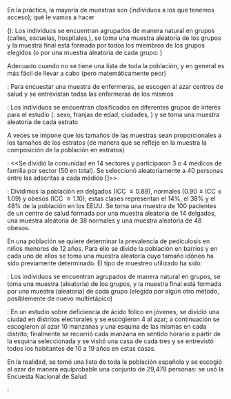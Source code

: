
En la práctica, la mayoría de muestras son \red{oportunistas} (individuos a los que tenemos acceso);  qué le vamos a hacer




\frametitle{Tipos de muestreo}

\red{\bf Muestreo aleatorio  por conglomerados} (\red{\textbf{\textit{clusters}}}): Los individuos se encuentran agrupados de manera natural en grupos (calles, escuelas, hospitales,\ldots), se toma una muestra aleatoria de los grupos y la muestra final está formada por todos los miembros de los grupos elegidos (o por una muestra aleatoria de cada grupo: \red{polietápico})

Adecuado cuando no se tiene una lista de toda la población, y en general es más fácil de llevar a cabo (pero matemáticamente peor)

\blue{Ejemplo}: Para encuestar una muestra de enfermeras, se escogen al azar centros de salud y se entrevistan todas las enfermeras de los mismos





\frametitle{Tipos de muestreo}

\red{\bf Muestreo aleatorio estratificado}: Los individuos se encuentran clasificados en diferentes grupos de interés para el estudio (\red{estratos}: sexo, franjas de edad, ciudades, \ldots) y se toma una muestra aleatoria de cada estrato

A veces se impone que los tamaños de las muestras sean proporcionales a los tamaños de los estratos (de manera que se refleje en la muestra la composición de la población en estratos)




\frametitle{Tipos de muestreo}

\blue{Ejemplo}: <<Se dividió la comunidad en 14 sectores y participaron 3 o 4 médicos de familia por sector (50 en total). Se seleccionó aleatoriamente a 40 personas entre las adscritas a cada médico [\ldots]>>


\blue{Ejemplo}: Dividimos la población en delgados (ICC $\leq 0.89$), normales ($0.90\leq \mbox{ICC}\leq 1.09$) y obesos (ICC $\geq 1.10$); estas clases representan el 14\%, el 38\% y el 48\% de la población en los EEUU. Se toma una muestra de 100 pacientes de un centro de salud formada por una muestra aleatoria de 14 delgados, una muestra aleatoria de 38  normales y una muestra aleatoria de 48 obesos.






\frametitle{Tipos de muestreo}

\begin{center}
\includegraphics[width=\linewidth]{sampling}
\end{center}




\frametitle{Tipos de muestreo} 

En una población se quiere determinar la prevalencia de pediculosis en niños menores de 12 años. Para ello se divide la población en barrios y en cada uno de ellos se toma una muestra aleatoria cuyo tamaño idóneo ha sido previamente determinado. El tipo de muestreo utilizado ha sido:	
\begin{enumerate}
* Muestreo aleatorio simple
* Muestreo aleatorio estratificado  \only<2>{{\Large\red \checkmark}}
* Muestreo aleatorio por conglomerados
* Muestreo sistemático
\end{enumerate}



\frametitle{Tipos de muestreo}

\red{\bf Muestreo (aleatorio) multietápico}: Los individuos se encuentran agrupados de manera natural en grupos, se toma una muestra (aleatoria) de los grupos, y la muestra final está formada por una muestra (aleatoria) de cada grupo (elegida por algún otro método, posiblemente de nuevo multietápico)


\blue{Ejemplo}: En un estudio sobre deficiencia de ácido fólico en jóvenes, se dividió  una ciudad en distritos electorales y se escogieron 4 al azar; a continuación se escogieron al azar 10 manzanas y una esquina de las mismas en cada distrito; finalmente se recorrió cada manzana en sentido horario a partir de la esquina seleccionada y se visitó una casa de cada tres y se entrevistó todos los habitantes de 10 a 19 años en estas casas.




\frametitle{Tipos de muestreo}

\begin{quote}
<<Se escogieron al azar 29,478 personas, que representaron aproximadamente a $44.7\times 10^6$ de españoles residentes a 1/1/2007 [\ldots]>>
\end{quote}

En la realidad, \red{no} se tomó una lista de toda la población española y se escogió al azar de manera equiprobable una conjunto de  29,478 personas: se usó la Encuesta Nacional de Salud






\frametitle{Tipos de muestreo}

\red{Encuesta Nacional de Salud}:

\begin{enumerate}
* Se clasifican los pueblos y ciudades en 7 estratos según su población

* En cada comunidad autónoma, se toma una muestra aleatoria de un número de secciones censales proporcional a su población, estratificadas según los estratos de los pueblos y ciudades a las que pertenecen

* En cada sección censal elegida, por muestreo aleatorio sistemático se escogen un número fijo de  viviendas (15 en 2017)

* En cada vivienda se escoge equiprobablemente un individuo
\end{enumerate}






\frametitle{Tipos de muestreo}
\vspace*{-1cm}

\begin{center}
\hspace*{-0.5cm}
\includegraphics[width=1.1\linewidth]{plagiUIB1.jpg}

\hspace*{-0.4cm}
\includegraphics[width=1.05\linewidth]{plagiUIB3.jpg}

\hspace*{-0.5cm}\includegraphics[width=1.1\linewidth]{plagiUIB2.jpg}
\end{center}

